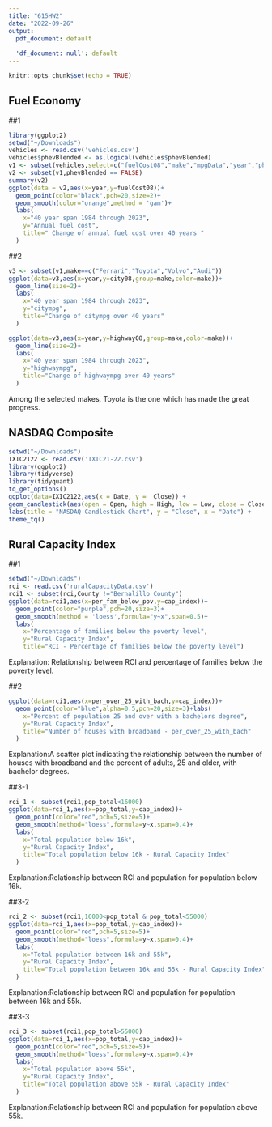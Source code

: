 ```yaml
---
title: "615HW2"
date: "2022-09-26"
output:
  pdf_document: default
  
  'df_document: null': default
---
```


```r
knitr::opts_chunk$set(echo = TRUE)
```

## Fuel Economy
##1
```r
library(ggplot2)
setwd("~/Downloads")
vehicles <- read.csv('vehicles.csv')
vehicles$phevBlended <- as.logical(vehicles$phevBlended)
v1 <- subset(vehicles,select=c("fuelCost08","make","mpgData","year","phevBlended","city08","highway08"))
v2 <- subset(v1,phevBlended == FALSE)
summary(v2)
ggplot(data = v2,aes(x=year,y=fuelCost08))+
  geom_point(color="black",pch=20,size=2)+
  geom_smooth(color="orange",method = 'gam')+
  labs(
    x="40 year span 1984 through 2023",
    y="Annual fuel cost",
    title=" Change of annual fuel cost over 40 years "
  )

```

##2
```r
v3 <- subset(v1,make==c("Ferrari","Toyota","Volvo","Audi"))
ggplot(data=v3,aes(x=year,y=city08,group=make,color=make))+
  geom_line(size=2)+
  labs(
    x="40 year span 1984 through 2023",
    y="citympg",
    title="Change of citympg over 40 years"
  )
```
```r
ggplot(data=v3,aes(x=year,y=highway08,group=make,color=make))+
  geom_line(size=2)+
  labs(
    x="40 year span 1984 through 2023",
    y="highwaympg",
    title="Change of highwaympg over 40 years"
  )

```
Among the selected makes, Toyota is the one which has made the great progress. 

## NASDAQ Composite
```r
setwd("~/Downloads")
IXIC2122 <- read.csv('IXIC21-22.csv')
library(ggplot2)
library(tidyverse)
library(tidyquant)
tq_get_options()
ggplot(data=IXIC2122,aes(x = Date, y =  Close)) +
geom_candlestick(aes(open = Open, high = High, low = Low, close = Close)) +
labs(title = "NASDAQ Candlestick Chart", y = "Close", x = "Date") +
theme_tq()

```


## Rural Capacity Index
##1
```r
setwd("~/Downloads")
rci <- read.csv('ruralCapacityData.csv')
rci1 <- subset(rci,County !="Bernalillo County")
ggplot(data=rci1,aes(x=per_fam_below_pov,y=cap_index))+
  geom_point(color="purple",pch=20,size=3)+
  geom_smooth(method = 'loess',formula="y~x",span=0.5)+
  labs(
    x="Percentage of families below the poverty level",
    y="Rural Capacity Index",
    title="RCI - Percentage of families below the poverty level")

```
Explanation: Relationship between RCI and percentage of families below the poverty level. 

##2
```r
ggplot(data=rci1,aes(x=per_over_25_with_bach,y=cap_index))+
  geom_point(color="blue",alpha=0.5,pch=20,size=3)+labs(
    x="Percent of population 25 and over with a bachelors degree",
    y="Rural Capacity Index",
    title="Number of houses with broadband - per_over_25_with_bach"
  )
```
Explanation:A scatter plot indicating the relationship between the number of houses with broadband and the percent of adults, 25 and older, with bachelor degrees.


##3-1
```r
rci_1 <- subset(rci1,pop_total<16000)
ggplot(data=rci_1,aes(x=pop_total,y=cap_index))+
  geom_point(color="red",pch=5,size=5)+
  geom_smooth(method="loess",formula=y~x,span=0.4)+
  labs(
    x="Total population below 16k",
    y="Rural Capacity Index",
    title="Total population below 16k - Rural Capacity Index"
  )
```
Explanation:Relationship between RCI and population for population below 16k.


##3-2
```r
rci_2 <- subset(rci1,16000<pop_total & pop_total<55000)
ggplot(data=rci_1,aes(x=pop_total,y=cap_index))+
  geom_point(color="red",pch=5,size=5)+
  geom_smooth(method="loess",formula=y~x,span=0.4)+
  labs(
    x="Total population between 16k and 55k",
    y="Rural Capacity Index",
    title="Total population between 16k and 55k - Rural Capacity Index"
  )
```
Explanation:Relationship between RCI and population for population between 16k and 55k. 


##3-3
```r
rci_3 <- subset(rci1,pop_total>55000)
ggplot(data=rci_1,aes(x=pop_total,y=cap_index))+
  geom_point(color="red",pch=5,size=5)+
  geom_smooth(method="loess",formula=y~x,span=0.4)+
  labs(
    x="Total population above 55k",
    y="Rural Capacity Index",
    title="Total population above 55k - Rural Capacity Index"
  )
```

Explanation:Relationship between RCI and population for population above 55k. 
